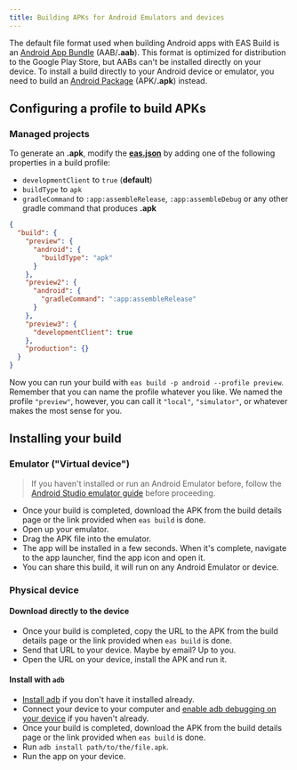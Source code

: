 ```yaml
---
title: Building APKs for Android Emulators and devices
---
```


The default file format used when building Android apps with EAS Build is an [Android App Bundle](https://developer.android.com/platform/technology/app-bundle) (AAB/**.aab**). This format is optimized for distribution to the Google Play Store, but AABs can't be installed directly on your device. To install a build directly to your Android device or emulator, you need to build an [Android Package](https://en.wikipedia.org/wiki/Android_application_package) (APK/**.apk**) instead.

## Configuring a profile to build APKs

### Managed projects

To generate an **.apk**, modify the [**eas.json**](/build/eas-json.mdx) by adding one of the following properties in a build profile:

- `developmentClient` to `true` (**default**)
- `buildType` to `apk`
- `gradleCommand` to `:app:assembleRelease`, `:app:assembleDebug` or any other gradle command that produces **.apk**

```json eas.json
{
  "build": {
    "preview": {
      "android": {
        "buildType": "apk"
      }
    },
    "preview2": {
      "android": {
        "gradleCommand": ":app:assembleRelease"
      }
    },
    "preview3": {
      "developmentClient": true
    },
    "production": {}
  }
}
```

Now you can run your build with `eas build -p android --profile preview`. Remember that you can name the profile whatever you like. We named the profile `"preview"`, however, you can call it `"local"`, `"simulator"`, or whatever makes the most sense for you.

## Installing your build

### Emulator ("Virtual device")

> If you haven't installed or run an Android Emulator before, follow the [Android Studio emulator guide](/workflow/android-studio-emulator) before proceeding.

- Once your build is completed, download the APK from the build details page or the link provided when `eas build` is done.
- Open up your emulator.
- Drag the APK file into the emulator.
- The app will be installed in a few seconds. When it's complete, navigate to the app launcher, find the app icon and open it.
- You can share this build, it will run on any Android Emulator or device.

### Physical device

#### Download directly to the device

- Once your build is completed, copy the URL to the APK from the build details page or the link provided when `eas build` is done.
- Send that URL to your device. Maybe by email? Up to you.
- Open the URL on your device, install the APK and run it.

#### Install with `adb`

- [Install adb](https://developer.android.com/studio/command-line/adb) if you don't have it installed already.
- Connect your device to your computer and [enable adb debugging on your device](https://developer.android.com/studio/command-line/adb#Enabling) if you haven't already.
- Once your build is completed, download the APK from the build details page or the link provided when `eas build` is done.
- Run `adb install path/to/the/file.apk`.
- Run the app on your device.
